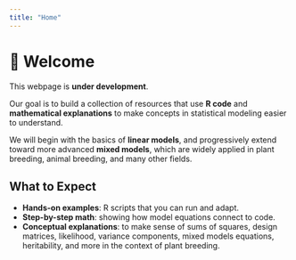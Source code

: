 ```yaml
---
title: "Home"
---
```


# 👋 Welcome

This webpage is **under development**.  

Our goal is to build a collection of resources that use **R code** and **mathematical explanations** to make concepts in statistical modeling easier to understand.  

We will begin with the basics of **linear models**, and progressively extend toward more advanced **mixed models**, which are widely applied in plant breeding, animal breeding, and many other fields.  

## What to Expect

- **Hands-on examples**: R scripts that you can run and adapt.  
- **Step-by-step math**: showing how model equations connect to code.  
- **Conceptual explanations**: to make sense of sums of squares, design matrices, likelihood, variance components, mixed models equations, heritability, and more in the context of plant breeding.  

